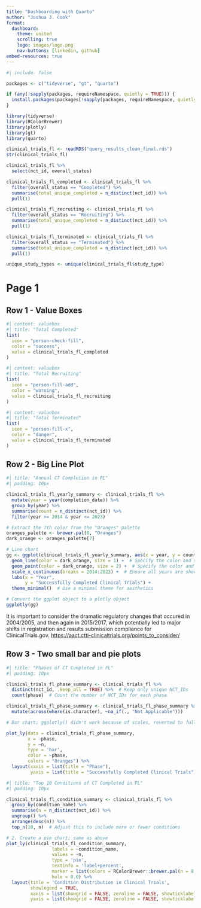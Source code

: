 ```yaml
---
title: "Dashboarding with Quarto"
author: "Joshua J. Cook"
format: 
  dashboard:
    theme: united
    scrolling: true
    logo: images/logo.png
    nav-buttons: [linkedin, github]
embed-resources: true
---
```


```r
#| include: false

packages <- c("tidyverse", "gt", "quarto")

if (any(!sapply(packages, requireNamespace, quietly = TRUE))) {
  install.packages(packages[!sapply(packages, requireNamespace, quietly = TRUE)])
}

library(tidyverse)
library(RColorBrewer)
library(plotly)
library(gt)
library(quarto)

clinical_trials_fl <- readRDS("query_results_clean_final.rds")
str(clinical_trials_fl)

clinical_trials_fl %>%
  select(nct_id, overall_status) 

clinical_trials_fl_completed <- clinical_trials_fl %>%
  filter(overall_status == "Completed") %>%
  summarise(total_unique_completed = n_distinct(nct_id)) %>%
  pull(1)

clinical_trials_fl_recruiting <- clinical_trials_fl %>%
  filter(overall_status == "Recruiting") %>%
  summarise(total_unique_completed = n_distinct(nct_id)) %>%
  pull(1)

clinical_trials_fl_terminated <- clinical_trials_fl %>%
  filter(overall_status == "Terminated") %>%
  summarise(total_unique_completed = n_distinct(nct_id)) %>%
  pull(1) 

unique_study_types <- unique(clinical_trials_fl$study_type)
```

# Page 1

## Row 1 - Value Boxes

```r
#| content: valuebox
#| title: "Total Completed"
list(
  icon = "person-check-fill",
  color = "success",
  value = clinical_trials_fl_completed
)
```

```r
#| content: valuebox
#| title: "Total Recruiting"
list(
  icon = "person-fill-add",
  color = "warning",
  value = clinical_trials_fl_recruiting
)
```

```r
#| content: valuebox
#| title: "Total Terminated"
list(
  icon = "person-fill-x",
  color = "danger",
  value = clinical_trials_fl_terminated
)
```

## Row 2 - Big Line Plot

::: {.card title="Timeline"}

```r
#| title: "Annual CT Completion in FL"
#| padding: 10px

clinical_trials_fl_yearly_summary <- clinical_trials_fl %>%
  mutate(year = year(completion_date)) %>%
  group_by(year) %>%
  summarise(count = n_distinct(nct_id)) %>%
  filter(year >= 2014 & year <= 2023)

# Extract the 7th color from the "Oranges" palette
oranges_palette <- brewer.pal(8, "Oranges")
dark_orange <- oranges_palette[7]

# Line chart
gg <- ggplot(clinical_trials_fl_yearly_summary, aes(x = year, y = count)) +
  geom_line(color = dark_orange, size = 1) +  # Specify the color and size of the line
  geom_point(color = dark_orange, size = 2) +  # Specify the color and size of the points
  scale_x_continuous(breaks = 2014:2023) +  # Ensure all years are shown
  labs(x = "Year",
       y = "Successfully Completed Clinical Trials") +
  theme_minimal()  # Use a minimal theme for aesthetics

# Convert the ggplot object to a plotly object
ggplotly(gg)
```

It is important to consider the dramatic regulatory changes that occured in 2004/2005, and then again in 2015/2017, which potentially led to major shifts in registration and results submission compliance for ClinicalTrials.gov. <https://aact.ctti-clinicaltrials.org/points_to_consider/>
:::

## Row 3 - Two small bar and pie plots

```r
#| title: "Phases of CT Completed in FL"
#| padding: 10px

clinical_trials_fl_phase_summary <- clinical_trials_fl %>%
  distinct(nct_id, .keep_all = TRUE) %>%  # Keep only unique NCT_IDs
  count(phase)  # Count the number of NCT_IDs for each phase

clinical_trials_fl_phase_summary <- clinical_trials_fl_phase_summary %>%
  mutate(across(where(is.character), ~na_if(., "Not Applicable")))

# Bar chart; ggplotly() didn't work because of scales, reverted to full plotly

plot_ly(data = clinical_trials_fl_phase_summary, 
        x = ~phase, 
        y = ~n, 
        type = 'bar', 
        color = ~phase, 
        colors = "Oranges") %>%
  layout(xaxis = list(title = "Phase"),
         yaxis = list(title = "Successfully Completed Clinical Trials"))
```

```r
#| title: "Top 10 Conditions of CT Completed in FL"
#| padding: 10px

clinical_trials_fl_condition_summary <- clinical_trials_fl %>%
  group_by(condition_name) %>%
  summarise(n = n_distinct(nct_id)) %>%
  ungroup() %>%
  arrange(desc(n)) %>%
  top_n(10, n)  # Adjust this to include more or fewer conditions

# 2. Create a pie chart; same as above
plot_ly(clinical_trials_fl_condition_summary, 
                 labels = ~condition_name, 
                 values = ~n, 
                 type = 'pie', 
                 textinfo = 'label+percent',
                 marker = list(colors = RColorBrewer::brewer.pal(n = 8, name = "Oranges")),
                 hole = 0.0) %>%
  layout(title = 'Condition Distribution in Clinical Trials',
         showlegend = TRUE,
         xaxis = list(showgrid = FALSE, zeroline = FALSE, showticklabels = FALSE),
         yaxis = list(showgrid = FALSE, zeroline = FALSE, showticklabels = FALSE))
```
